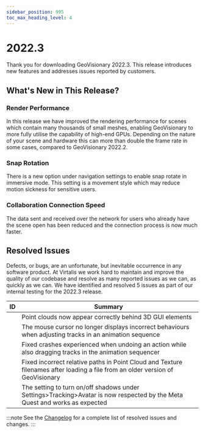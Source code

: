 ```yaml
---
sidebar_position: 995
toc_max_heading_level: 4
---
```


# 2022.3

Thank you for downloading GeoVisionary 2022.3. This release introduces new features and addresses issues reported by customers.

## What's New in This Release?

### Render Performance

In this release we have improved the rendering performance for scenes which contain many thousands of small meshes, enabling GeoVisionary to more fully utilise the capability of high-end GPUs. Depending on the nature of your scene and hardware this can more than double the frame rate in some cases, compared to GeoVisionary 2022.2.

### Snap Rotation

There is a new option under navigation settings to enable snap rotate in immersive mode. This setting is a movement style which may reduce motion sickness for sensitive users. 

### Collaboration Connection Speed

The data sent and received over the network for users who already have the scene open has been reduced and the connection process is now much faster. 

## Resolved Issues

Defects, or bugs, are an unfortunate, but inevitable occurrence in any software product. At Virtalis we work hard to maintain and improve the quality of our codebase and resolve as many reported issues as we can, as quickly as we can. We have identified and resolved 5 issues as part of our internal testing for the 2022.3 release. 

| ID | Summary |
|---|---|
| | Point clouds now appear correctly behind 3D GUI elements |
| | The mouse cursor no longer displays incorrect behaviours when adjusting tracks in an animation sequence |
| | Fixed crashes experienced when undoing an action while also dragging tracks in the animation sequencer |
| | Fixed incorrect relative paths in Point Cloud and Texture filenames after loading a file from an older version of GeoVisionary |
| | The setting to turn on/off shadows under Settings>Tracking>Avatar is now respected by the Meta Quest and works as expected |

:::note
See the [Changelog](../../changelogs/geovisionary#20223) for a complete list of resolved issues and changes.
:::
